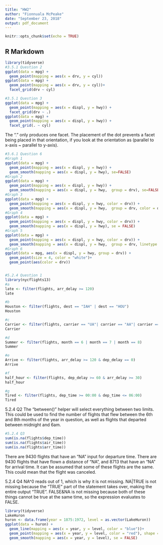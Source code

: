 ---
title: "HW2"
author: "Fionnuala McPeake"
date: "September 23, 2018"
output: pdf_document
---

```{r setup, include=FALSE}
knitr::opts_chunk$set(echo = TRUE)
```

## R Markdown


```{r}
library(tidyverse)
#3.5.1 Question 2
ggplot(data = mpg) + 
  geom_point(mapping = aes(x = drv, y = cyl))
ggplot(data = mpg) + 
  geom_point(mapping = aes(x = drv, y = cyl))+
  facet_grid(drv ~ cyl)

#3.5.1 Question 3
ggplot(data = mpg) + 
  geom_point(mapping = aes(x = displ, y = hwy)) +
  facet_grid(drv ~ .)
ggplot(data = mpg) + 
  geom_point(mapping = aes(x = displ, y = hwy)) +
  facet_grid(. ~ cyl)
```
The "." only produces one facet. The placement of the dot prevents a facet being placed in that orientation, if 
you look at the orientation as (parallel to x-axis ~ parallel to y-axis). 


```{r pressure, echo=FALSE}
#3.6.1 Question 6
#Graph 1
ggplot(data = mpg) + 
  geom_point(mapping = aes(x = displ, y = hwy)) +
  geom_smooth(mapping = aes(x = displ, y = hwy), se=FALSE)
#Graph 2
ggplot(data = mpg) + 
  geom_point(mapping = aes(x = displ, y = hwy)) +
  geom_smooth(mapping = aes(x = displ, y = hwy,  group = drv), se=FALSE)
#Graph 3
ggplot(data = mpg) + 
  geom_point(mapping = aes(x = displ, y = hwy, color = drv)) +
  geom_smooth(mapping = aes(x = displ, y = hwy,  group = drv, color = drv), se=FALSE)
#Graph 4
ggplot(data = mpg) + 
  geom_point(mapping = aes(x = displ, y = hwy, color = drv)) +
  geom_smooth(mapping = aes(x = displ, y = hwy), se = FALSE)
#Graph 5
ggplot(data = mpg) + 
  geom_point(mapping = aes(x = displ, y = hwy, color = drv)) +
  geom_smooth(mapping = aes(x = displ, y = hwy,  group = drv, linetype = drv), se=FALSE)
#Graph 6
ggplot(data = mpg, aes(x = displ, y = hwy, group = drv)) + 
  geom_point(size = 4, color = "white")+
  geom_point(aes(color = drv))


#5.2.4 Question 1
library(nycflights13)
#a
late <- filter(flights, arr_delay >= 120)
late

#b
Houston <- filter(flights, dest == "IAH" | dest == "HOU")
Houston

#c
Carrier <- filter(flights, carrier == "UA"| carrier == "AA"| carrier == "DL")
Carrier

#d
Summer <- filter(flights, month == 6 | month == 7 | month == 8)
Summer

#e
Arrive <- filter(flights, arr_delay >= 120 & dep_delay == 0)
Arrive

#f
half_hour <- filter(flights, dep_delay >= 60 & arr_delay >= 30)
half_hour

#g
Tired <- filter(flights, dep_time >= 00:00 & dep_time <= 06:00)
Tired
```

5.2.4 Q2
The "between()" helper will select everything between two limits. This could be used to find the number of 
flights that flew between the 6th and 8th months of the year in question, as well as flights that departed 
between midnight and 6am. 

```{r}
#5.2.4 Q3
sum(is.na(flights$dep_time))
sum(is.na(flights$air_time))
sum(is.na(flights$arr_time))
```
There are 9430 flights that have an "NA" input for departure time. There are 9430 flights that have flown a 
distance of "NA", and 8713 that have an "NA" for arrival time. It can be assumed that some of these flights 
are the same. This could mean that the flight was canceled.

5.2.4 Q4
NA^0 reads out of 1, which is why it is not missing. NA|TRUE is not missing because the "TRUE" part of the 
statement takes over, making the entire output "TRUE". FALSE&NA is not missing because both of these things 
cannot be true at the same time, so the expression evaluates to FALSE. 

```{r}
library(tidyverse)
LakeHuron
huron <- data.frame(year = 1875:1972, level = as.vector(LakeHuron))
ggplot(data = huron) +
  geom_line(mapping = aes(x = year, y = level, color = "blue"))+
  geom_point(mapping = aes(x = year, y = level, color = "red"), shape = 1)+
  geom_smooth(mapping = aes(x = year, y = level), se = FALSE)
```

